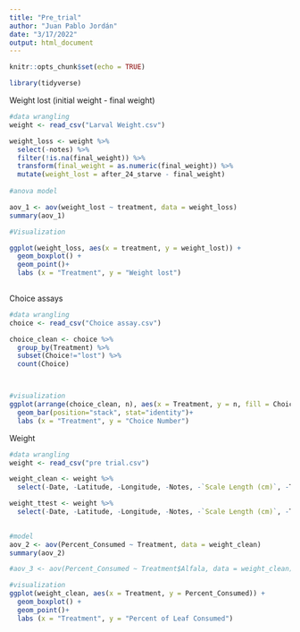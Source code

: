 ```yaml
---
title: "Pre_trial"
author: "Juan Pablo Jordán"
date: "3/17/2022"
output: html_document
---
```


```r
knitr::opts_chunk$set(echo = TRUE)
```

```r
library(tidyverse)

```

Weight lost (initial weight - final weight)
```r

#data wrangling
weight <- read_csv("Larval Weight.csv")

weight_loss <- weight %>% 
  select(-notes) %>% 
  filter(!is.na(final_weight)) %>% 
  transform(final_weight = as.numeric(final_weight)) %>% 
  mutate(weight_lost = after_24_starve - final_weight) 
  
#anova model

aov_1 <- aov(weight_lost ~ treatment, data = weight_loss)
summary(aov_1)

#Visualization

ggplot(weight_loss, aes(x = treatment, y = weight_lost)) +
  geom_boxplot() +
  geom_point()+
  labs (x = "Treatment", y = "Weight lost")
  

```



Choice assays
```r
#data wrangling
choice <- read_csv("Choice assay.csv")

choice_clean <- choice %>% 
  group_by(Treatment) %>%
  subset(Choice!="lost") %>% 
  count(Choice) 



#visualization
ggplot(arrange(choice_clean, n), aes(x = Treatment, y = n, fill = Choice)) +
  geom_bar(position="stack", stat="identity")+
  labs (x = "Treatment", y = "Choice Number")

```

Weight

```r

#data wrangling
weight <- read_csv("pre trial.csv")

weight_clean <- weight %>% 
  select(-Date, -Latitude, -Longitude, -Notes, -`Scale Length (cm)`, -Time) 

weight_ttest <- weight %>% 
  select(-Date, -Latitude, -Longitude, -Notes, -`Scale Length (cm)`, -Time)
  

#model
aov_2 <- aov(Percent_Consumed ~ Treatment, data = weight_clean)
summary(aov_2)

#aov_3 <- aov(Percent_Consumed ~ Treatment$Alfala, data = weight_clean)

#visualization
ggplot(weight_clean, aes(x = Treatment, y = Percent_Consumed)) +
  geom_boxplot() +
  geom_point()+
  labs (x = "Treatment", y = "Percent of Leaf Consumed")

```


